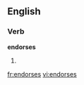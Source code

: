 ==English==

===Verb===
'''endorses'''

# {{third person singular of|[[endorse]]}}

[[fr:endorses]]
[[vi:endorses]]